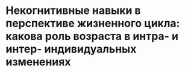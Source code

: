 # Некогнитивные навыки в перспективе жизненного цикла: какова роль возраста в интра- и интер- индивидуальных изменениях